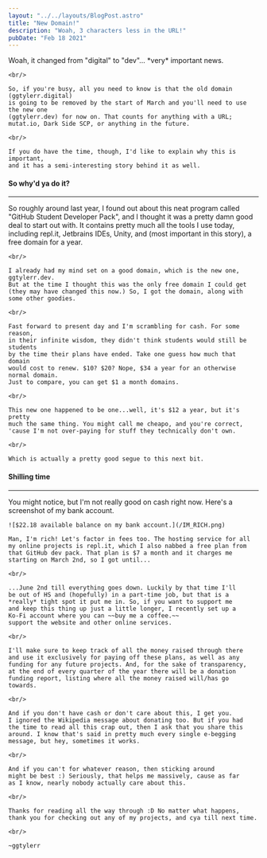 ```yaml
---
layout: "../../layouts/BlogPost.astro"
title: "New Domain!"
description: "Woah, 3 characters less in the URL!"
pubDate: "Feb 18 2021"
---
```


<section>
    Woah, it changed from "digital" to "dev"... *very* important news.

    <br/>

    So, if you're busy, all you need to know is that the old domain (ggtylerr.digital) 
    is going to be removed by the start of March and you'll need to use the new one 
    (ggtylerr.dev) for now on. That counts for anything with a URL; 
    mutat.io, Dark Side SCP, or anything in the future.

    <br/>

    If you do have the time, though, I'd like to explain why this is important, 
    and it has a semi-interesting story behind it as well.
</section>
<section>
    <h4 class="text-2xl">So why'd ya do it?</h4>
    <hr/>
    So roughly around last year, I found out about this neat program called 
    "GitHub Student Developer Pack", and I thought it was a pretty damn good deal 
    to start out with. It contains pretty much all the tools I use today, 
    including repl.it, Jetbrains IDEs, Unity, and (most important in this story), 
    a free domain for a year.

    <br/>

    I already had my mind set on a good domain, which is the new one, ggtylerr.dev. 
    But at the time I thought this was the only free domain I could get 
    (they may have changed this now.) So, I got the domain, along with some other goodies.

    <br/>

    Fast forward to present day and I'm scrambling for cash. For some reason, 
    in their infinite wisdom, they didn't think students would still be students 
    by the time their plans have ended. Take one guess how much that domain 
    would cost to renew. $10? $20? Nope, $34 a year for an otherwise normal domain. 
    Just to compare, you can get $1 a month domains.

    <br/>

    This new one happened to be one...well, it's $12 a year, but it's pretty 
    much the same thing. You might call me cheapo, and you're correct, 
    'cause I'm not over-paying for stuff they technically don't own.

    <br/>

    Which is actually a pretty good segue to this next bit.
</section>
<section>
    <h4 class="text-2xl">Shilling time</h4>
    <hr/>
    You might notice, but I'm not really good on cash right now. 
    Here's a screenshot of my bank account.

    ![$22.18 available balance on my bank account.](/IM_RICH.png)

    Man, I'm rich! Let's factor in fees too. The hosting service for all 
    my online projects is repl.it, which I also nabbed a free plan from 
    that GitHub dev pack. That plan is $7 a month and it charges me 
    starting on March 2nd, so I got until...

    <br/>

    ...June 2nd till everything goes down. Luckily by that time I'll 
    be out of HS and (hopefully) in a part-time job, but that is a 
    *really* tight spot it put me in. So, if you want to support me 
    and keep this thing up just a little longer, I recently set up a 
    Ko-Fi account where you can ~~buy me a coffee.~~ 
    support the website and other online services.

    <br/>

    I'll make sure to keep track of all the money raised through there 
    and use it exclusively for paying off these plans, as well as any 
    funding for any future projects. And, for the sake of transparency, 
    at the end of every quarter of the year there will be a donation 
    funding report, listing where all the money raised will/has go towards.

    <br/>

    And if you don't have cash or don't care about this, I get you. 
    I ignored the Wikipedia message about donating too. But if you had 
    the time to read all this crap out, then I ask that you share this 
    around. I know that's said in pretty much every single e-begging 
    message, but hey, sometimes it works.

    <br/>

    And if you can't for whatever reason, then sticking around 
    might be best :) Seriously, that helps me massively, cause as far 
    as I know, nearly nobody actually care about this.

    <br/>

    Thanks for reading all the way through :D No matter what happens, 
    thank you for checking out any of my projects, and cya till next time.

    <br/>

    ~ggtylerr
</section>